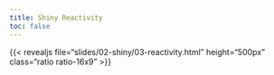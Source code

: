 ```yaml
---
title: Shiny Reactivity
toc: false
---
```


:::{.column-page-inset-right}

{{< revealjs file="slides/02-shiny/03-reactivity.html" height="500px" class="ratio ratio-16x9" >}}

:::
